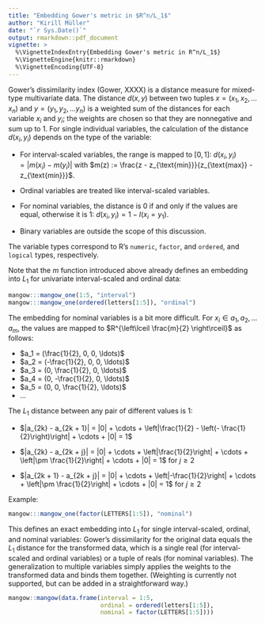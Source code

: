 ```yaml
---
title: "Embedding Gower's metric in $R^n/L_1$"
author: "Kirill Müller"
date: "`r Sys.Date()`"
output: rmarkdown::pdf_document
vignette: >
  %\VignetteIndexEntry{Embedding Gower's metric in R^n/L_1$}
  %\VignetteEngine{knitr::rmarkdown}
  %\VignetteEncoding{UTF-8}
---
```


Gower's dissimilarity index (Gower, XXXX) is a distance measure for mixed-type multivariate data.
The distance $d(x, y)$ between two tuples $x = (x_1, x_2, \ldots x_n)$
and $y = (y_1, y_2, \ldots y_n)$
is a weighted sum of the distances for each variable $x_i$ and $y_i$;
the weights are chosen so that they are nonnegative and sum up to 1.
For single individual variables,
the calculation of the distance $d(x_i, y_i)$ depends on the type of the variable:

- For interval-scaled variables, the range is mapped to $[0, 1]$:
  $d(x_i, y_i) = |m(x_i) - m(y_i)|$ with
  $m(z) := \frac{z - z_{\text{min}}}{z_{\text{max}} - z_{\text{min}}}$.

- Ordinal variables are treated like interval-scaled variables.

- For nominal variables, the distance is 0 if and only if the values are equal,
  otherwise it is 1:
  $d(x_i, y_i) = 1 - I(x_i = y_1)$.

- Binary variables are outside the scope of this discussion.

The variable types correspond to R's `numeric`, `factor`, and `ordered`,
and `logical` types, respectively.

Note that the $m$ function introduced above already defines
an embedding into $L_1$ for univariate interval-scaled and ordinal data:

```r
mangow:::mangow_one(1:5, "interval")
mangow:::mangow_one(ordered(letters[1:5]), "ordinal")
```

The embedding for nominal variables is a bit more difficult.
For $x_i \in { a_1, a_2, \ldots a_m}$,
the values are mapped to $R^{\left\lceil \frac{m}{2} \right\rceil}$ as follows:

- $a_1 = (\frac{1}{2}, 0, 0, \ldots)$
- $a_2 = (-\frac{1}{2}, 0, 0, \ldots)$
- $a_3 = (0, \frac{1}{2}, 0, \ldots)$
- $a_4 = (0, -\frac{1}{2}, 0, \ldots)$
- $a_5 = (0, 0, \frac{1}{2}, \ldots)$
- $\ldots$

The $L_1$ distance between any pair of different values is 1:

- $|a_{2k} - a_{2k + 1}| = |0| + \cdots + \left|\frac{1}{2} - \left(- \frac{1}{2}\right)\right| + \cdots + |0| = 1$

- $|a_{2k} - a_{2k + j}| = |0| + \cdots + \left|\frac{1}{2}\right| + \cdots + \left|\pm \frac{1}{2}\right| + \cdots + |0| = 1$ for $j \geq 2$

- $|a_{2k + 1} - a_{2k + j}| = |0| + \cdots + \left|-\frac{1}{2}\right| + \cdots + \left|\pm \frac{1}{2}\right| + \cdots + |0| = 1$ for $j \geq 2$

Example:

```r
mangow:::mangow_one(factor(LETTERS[1:5]), "nominal")
```

This defines an exact embedding into $L_1$ for single interval-scaled, ordinal, and nominal variables:
Gower's dissimilarity for the original data equals the $L_1$ distance for the transformed data,
which is a single real (for interval-scaled and ordinal variables) or a tuple of reals (for nominal variables).
The generalization to multiple variables simply applies the weights to the transformed data and binds them together.
(Weighting is currently not supported, but can be added in a straightforward way.)

```r
mangow::mangow(data.frame(interval = 1:5,
                          ordinal = ordered(letters[1:5]),
                          nominal = factor(LETTERS[1:5])))
```
